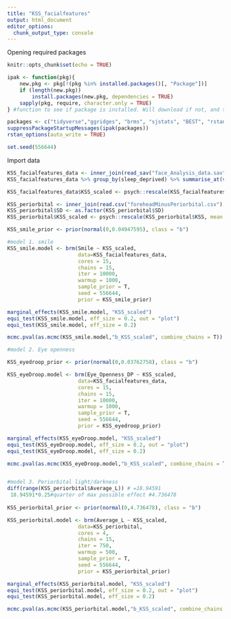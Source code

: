 ```yaml
---
title: "KSS_facialfeatures"
output: html_document
editor_options: 
  chunk_output_type: console
---
```

Opening required packages
```r
knitr::opts_chunk$set(echo = TRUE)

ipak <- function(pkg){
    new.pkg <- pkg[!(pkg %in% installed.packages()[, "Package"])]
    if (length(new.pkg)) 
        install.packages(new.pkg, dependencies = TRUE)
    sapply(pkg, require, character.only = TRUE)
} #function to see if package is installed. Will download if not, and then opens it.

packages <- c("tidyverse","ggridges", "brms", "sjstats", "BEST", "rstan", "MCMC.qpcr", "haven")
suppressPackageStartupMessages(ipak(packages))
rstan_options(auto_write = TRUE)

set.seed(556644)
```

Import data
```r
KSS_facialfeatures_data <- inner_join(read_sav("face_Analysis_data.sav"), read.csv("Face_SD_KSS.csv"))
KSS_facialfeatures_data %>% group_by(sleep_deprived) %>% summarise_at(vars(KSS), funs(mean(., na.rm=TRUE),sd(., na.rm=TRUE)))

KSS_facialfeatures_data$KSS_scaled <- psych::rescale(KSS_facialfeatures_data$KSS, mean = 0, sd = 0.25, df =F)

KSS_periorbital <- inner_join(read.csv("foreheadMinusPeriorbital.csv"), read.csv("Face_SD_KSS.csv"))
KSS_periorbital$SD <- as.factor(KSS_periorbital$SD)
KSS_periorbital$KSS_scaled <- psych::rescale(KSS_periorbital$KSS, mean = 0, sd = 0.25, df =F)

```

```r
KSS_smile_prior <- prior(normal(0,0.04947595), class = "b")

#model 1. smile
KSS_smile.model <- brm(Smile ~ KSS_scaled, 
                       data=KSS_facialfeatures_data, 
                       cores = 15,
                       chains = 15,
                       iter = 10000,
                       warmup = 1000,
                       sample_prior = T,
                       seed = 556644,
                       prior = KSS_smile_prior)

marginal_effects(KSS_smile.model, "KSS_scaled")
equi_test(KSS_smile.model, eff_size = 0.2, out = "plot")
equi_test(KSS_smile.model, eff_size = 0.2)

mcmc.pval(as.mcmc(KSS_smile.model,"b_KSS_scaled", combine_chains = T))

#model 2. Eye openness

KSS_eyedroop_prior <- prior(normal(0,0.03762758), class = "b")

KSS_eyeDroop.model <- brm(Eye_Openness_DP ~ KSS_scaled, 
                       data=KSS_facialfeatures_data, 
                       cores = 15,
                       chains = 15,
                       iter = 10000,
                       warmup = 1000,
                       sample_prior = T,
                       seed = 556644,
                       prior = KSS_eyedroop_prior)

marginal_effects(KSS_eyeDroop.model, "KSS_scaled")
equi_test(KSS_eyeDroop.model, eff_size = 0.2, out = "plot")
equi_test(KSS_eyeDroop.model, eff_size = 0.2)

mcmc.pval(as.mcmc(KSS_eyeDroop.model,"b_KSS_scaled", combine_chains = T))


#model 3. Periorbital light/darkness
diff(range(KSS_periorbital$Average_L)) # =18.94591
 18.94591*0.25#quarter of max possible effect #4.736478
 
KSS_periorbital_prior <- prior(normal(0,4.736478), class = "b")

KSS_periorbital.model <- brm(Average_L ~ KSS_scaled, 
                       data=KSS_periorbital, 
                       cores = 4,
                       chains = 15,
                       iter = 750,
                       warmup = 500,
                       sample_prior = T,
                       seed = 556644,
                       prior = KSS_periorbital_prior)

marginal_effects(KSS_periorbital.model, "KSS_scaled")
equi_test(KSS_periorbital.model, eff_size = 0.2, out = "plot")
equi_test(KSS_periorbital.model, eff_size = 0.2)

mcmc.pval(as.mcmc(KSS_periorbital.model,"b_KSS_scaled", combine_chains = T))
```
